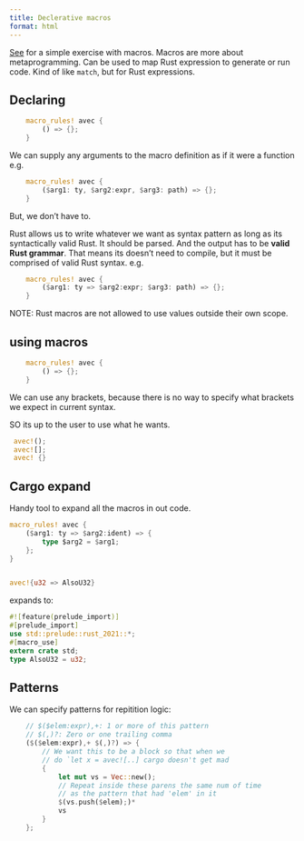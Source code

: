 ```yaml
---
title: Declerative macros
format: html
---
```


[See](https://github.com/td-bn/rust-level-up/blob/main/vecmac/src/lib.rs) for a simple exercise with macros.
Macros are more about metaprogramming. 
Can be used to map Rust expression to generate or run code. Kind of like `match`, but for Rust expressions. 


## Declaring
```rust
	macro_rules! avec {
	    () => {};
	}
```
We can supply any arguments to the macro definition as if it were a function e.g. 
```rust
	macro_rules! avec {
	    ($arg1: ty, $arg2:expr, $arg3: path) => {};
	}
```

But, we don't have to.

Rust allows us to write whatever we want as syntax pattern as long as its syntactically valid Rust. 
It should be parsed. And the output has to be **valid Rust grammar**.
That means its doesn't need to compile, but it must be comprised of valid Rust syntax. e.g.
```rust
	macro_rules! avec {
	    ($arg1: ty => $arg2:expr; $arg3: path) => {};
	}
```

NOTE: Rust macros are not allowed to use values outside their own scope.


## using macros 
```rust
	macro_rules! avec {
	    () => {};
	}
```
We can use any brackets, because there is no way to specify
what brackets we expect in current syntax.

SO its up to the user to use what he wants.

```rust
 avec!();
 avec![];
 avec! {}
```


## Cargo expand

Handy tool to expand all the macros in out code.
```rust
macro_rules! avec {
    ($arg1: ty => $arg2:ident) => {
        type $arg2 = $arg1; 
    };
}


avec!{u32 => AlsoU32}
```
expands to:

```Rust
#![feature(prelude_import)]
#[prelude_import]
use std::prelude::rust_2021::*;
#[macro_use]
extern crate std;
type AlsoU32 = u32;
```


## Patterns

We can specify patterns for repitition logic:
```rust
    // $($elem:expr),+: 1 or more of this pattern
    // $(,)?: Zero or one trailing comma
    ($($elem:expr),+ $(,)?) => {
        // We want this to be a block so that when we
        // do `let x = avec![..] cargo doesn't get mad
        {
            let mut vs = Vec::new();
            // Repeat inside these parens the same num of time
            // as the pattern that had 'elem' in it
            $(vs.push($elem);)*
            vs
        }
    };
```

